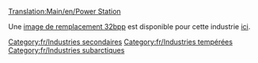 [[Translation:Main/en/Power Station]]{{en/-}}
{{Template:Industries/Fr
|image=Powerstation.png
|nom=Centrale électrique
|climats=[[Main/en/Climat/Fr#Tempéré|Tempéré]], [[Main/en/Climat/Fr#Subarctique|Subarctique]].
|accepte=[[Main/fr/Charbon|Charbon]]
|produit=Rien
|notes=Non présent en climat [[Main/en/Climat/Fr#Subtropical|subtropical]]
}}

Une [[Main/en/32bit Graphics Development#User Info|image de remplacement 32bpp]] est disponible pour cette industrie [[Main/en/List of downloadable 32 bpp tars|ici]].

[[Category:fr/Industries secondaires]]
[[Category:fr/Industries tempérées]]
[[Category:fr/Industries subarctiques]]